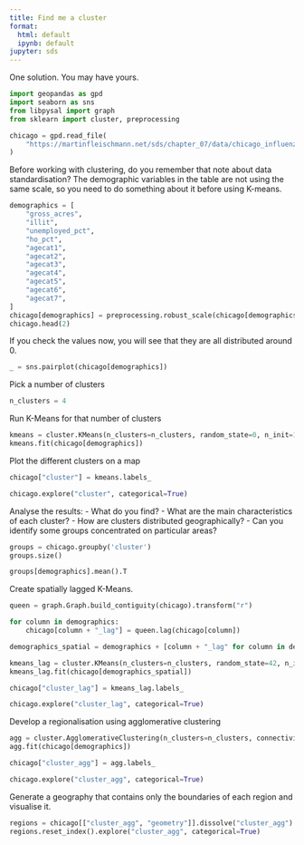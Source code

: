 ```yaml
---
title: Find me a cluster
format:
  html: default
  ipynb: default
jupyter: sds
---
```


One solution. You may have yours.

```python
import geopandas as gpd
import seaborn as sns
from libpysal import graph
from sklearn import cluster, preprocessing
```

```python
chicago = gpd.read_file(
    "https://martinfleischmann.net/sds/chapter_07/data/chicago_influenza_1918.geojson"
)
```

Before working with clustering, do you remember that note about data standardisation? The demographic variables in the table are not using the same scale, so you need to do something about it before using K-means.

```python
demographics = [
    "gross_acres",
    "illit",
    "unemployed_pct",
    "ho_pct",
    "agecat1",
    "agecat2",
    "agecat3",
    "agecat4",
    "agecat5",
    "agecat6",
    "agecat7",
]
chicago[demographics] = preprocessing.robust_scale(chicago[demographics])
chicago.head(2)
```

If you check the values now, you will see that they are all distributed around 0.

```python
_ = sns.pairplot(chicago[demographics])
```

Pick a number of clusters

```python
n_clusters = 4
```

Run K-Means for that number of clusters

```python
kmeans = cluster.KMeans(n_clusters=n_clusters, random_state=0, n_init=1000)
kmeans.fit(chicago[demographics])
```

Plot the different clusters on a map

```python
chicago["cluster"] = kmeans.labels_

chicago.explore("cluster", categorical=True)
```

Analyse the results:
- What do you find?
- What are the main characteristics of each cluster?
- How are clusters distributed geographically?
- Can you identify some groups concentrated on particular areas?

```python
groups = chicago.groupby('cluster')
groups.size()
```

```python
groups[demographics].mean().T
```

Create spatially lagged K-Means.

```python
queen = graph.Graph.build_contiguity(chicago).transform("r")

for column in demographics:
    chicago[column + "_lag"] = queen.lag(chicago[column])

demographics_spatial = demographics + [column + "_lag" for column in demographics]

kmeans_lag = cluster.KMeans(n_clusters=n_clusters, random_state=42, n_init=1000)
kmeans_lag.fit(chicago[demographics_spatial])

chicago["cluster_lag"] = kmeans_lag.labels_

chicago.explore("cluster_lag", categorical=True)
```

Develop a regionalisation using agglomerative clustering

```python
agg = cluster.AgglomerativeClustering(n_clusters=n_clusters, connectivity=queen.sparse)
agg.fit(chicago[demographics])
```

```python
chicago["cluster_agg"] = agg.labels_

chicago.explore("cluster_agg", categorical=True)
```

Generate a geography that contains only the boundaries of each region and visualise it.

```python
regions = chicago[["cluster_agg", "geometry"]].dissolve("cluster_agg")
regions.reset_index().explore("cluster_agg", categorical=True)
```


